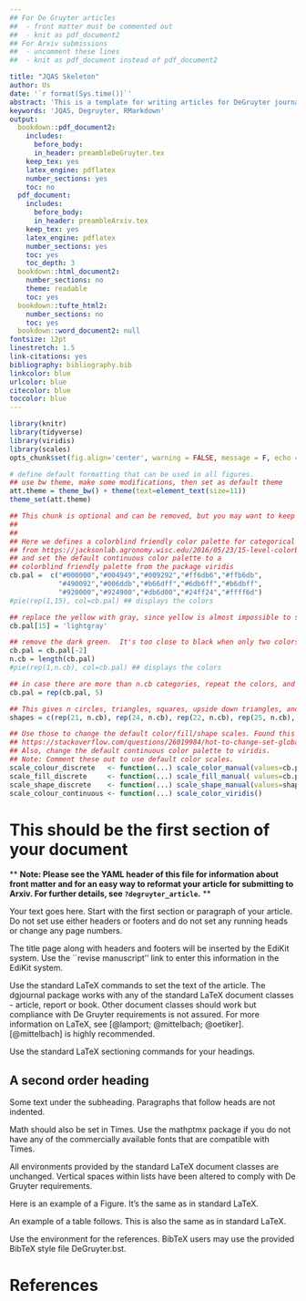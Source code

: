 ```yaml
---
## For De Gruyter articles 
##  - front matter must be commented out
##  - knit as pdf_document2
## For Arxiv submissions
##  - uncomment these lines 
##  - knit as pdf_document instead of pdf_document2

title: "JQAS Skeleton"
author: Us
date: '`r format(Sys.time())`'
abstract: 'This is a template for writing articles for DeGruyter journals.'
keywords: 'JQAS, Degruyter, RMarkdown' 
output:
  bookdown::pdf_document2:
    includes:
      before_body: 
      in_header: preambleDeGruyter.tex
    keep_tex: yes
    latex_engine: pdflatex
    number_sections: yes
    toc: no
  pdf_document:
    includes: 
      before_body: 
      in_header: preambleArxiv.tex
    keep_tex: yes
    latex_engine: pdflatex
    number_sections: yes
    toc: yes
    toc_depth: 3
  bookdown::html_document2:
    number_sections: no
    theme: readable
    toc: yes
  bookdown::tufte_html2:
    number_sections: no
    toc: yes
  bookdown::word_document2: null
fontsize: 12pt
linestretch: 1.5
link-citations: yes
bibliography: bibliography.bib
linkcolor: blue
urlcolor: blue
citecolor: blue
toccolor: blue
---
```


```r
library(knitr)
library(tidyverse)
library(viridis)
library(scales)
opts_chunk$set(fig.align='center', warning = FALSE, message = F, echo = FALSE, include=T)

# define default formatting that can be used in all figures.
## use bw theme, make some modifications, then set as default theme
att.theme = theme_bw() + theme(text=element_text(size=11))  
theme_set(att.theme)

```

```r
## This chunk is optional and can be removed, but you may want to keep it since it helps make your figures more colorblind-friendly.
##
##
## Here we defines a colorblind friendly color palette for categorical variables
## from https://jacksonlab.agronomy.wisc.edu/2016/05/23/15-level-colorblind-friendly-palette/
## and set the default continuous color palette to a 
## colorblind friendly palette from the package viridis
cb.pal =  c("#000000","#004949","#009292","#ff6db6","#ffb6db",
            "#490092","#006ddb","#b66dff","#6db6ff","#b6dbff",
            "#920000","#924900","#db6d00","#24ff24","#ffff6d")
#pie(rep(1,15), col=cb.pal) ## displays the colors

## replace the yellow with gray, since yellow is almost impossible to see on white paper.
cb.pal[15] = 'lightgray'  

## remove the dark green.  It's too close to black when only two colors are needed.
cb.pal = cb.pal[-2] 
n.cb = length(cb.pal) 
#pie(rep(1,n.cb), col=cb.pal) ## displays the colors

## in case there are more than n.cb categories, repeat the colors, and add different shapes
cb.pal = rep(cb.pal, 5)

## This gives n circles, triangles, squares, upside down triangles, and diamonds  
shapes = c(rep(21, n.cb), rep(24, n.cb), rep(22, n.cb), rep(25, n.cb), rep(23,n.cb)) 

## Use those to change the default color/fill/shape scales. Found this here:
## https://stackoverflow.com/questions/26019984/hot-to-change-set-global-scale-aesthetics-colours-for-ggplot
## Also, change the default continuous color palette to viridis.
## Note: Comment these out to use default color scales.
scale_colour_discrete   <- function(...) scale_color_manual(values=cb.pal) ## gotta use u in colour
scale_fill_discrete     <- function(...) scale_fill_manual( values=cb.pal)
scale_shape_discrete    <- function(...) scale_shape_manual(values=shapes)
scale_colour_continuous <- function(...) scale_color_viridis()
```

# This should be the first section of your document

** **Note: Please see the YAML header of this file for information about front matter and for an easy way to reformat your article for submitting to Arxiv.  For further details, see `?degruyter_article`.** **

Your text goes here. Start with the first section or paragraph of your
article. Do not set use either headers or footers and do not set any running
heads or change any page numbers.

The title page along with headers and footers will be inserted by the EdiKit
system. Use the ``revise manuscript'' link to enter this information in the
EdiKit system.

Use the standard LaTeX commands to set the text of the article. The dgjournal
package works with any of the standard LaTeX document classes - article, report
or book. Other document classes should work but compliance with De Gruyter
requirements is not assured. For more information on LaTeX, see [@lamport; @mittelbach; @oetiker]. [@mittelbach] is highly recommended. 

Use the standard LaTeX sectioning commands for your headings.

## A second order heading

Some text under the subheading. Paragraphs that follow heads are not
indented.

Math should also be set in Times. Use the mathptmx package if you do not have
any of the commercially available fonts that are compatible with Times.

\begin{equation}
    y^{(n)} = \sum_{i=0}^{n-1} a_i(x) y^{(i)} + r(x) 
\end{equation}

All environments provided by the standard LaTeX document classes are
unchanged. Vertical spaces within lists have been altered to comply with De Gruyter
requirements.

\begin{enumerate}
\item This is the first item within the list. Some more text here in order to
  display the alignment.
\item Another item in the list.
\item Yet another item in the list.
\end{enumerate}


Here is an example of a Figure. It's the same as in standard LaTeX.

\begin{figure}[!h]
%% Use the graphics package to insert figures
%% \includegraphics{figure.eps}
% Use \centering to center the table
\centering
%% A small box in place of a figure
\framebox{%
  \begin{minipage}{10pc}
    \begin{center}
      \vspace{1cm}\par
      A figure\par
      \vspace{1cm}
    \end{center}
  \end{minipage}}
\caption{Insert your caption here. If you wish to label your figure for
  cross-referencing, use a label either within the caption or after it.}
\label{fig1}
\end{figure}

An example of a table follows. This is also the same as in standard LaTeX.

\begin{table}[!h]
% Use \centering to center the table
\centering
\caption{Insert your table caption here. If you wish to label the table for
  cross-referencing, use a label either within the caption or after it.}
\begin{tabular}{llll}
\hline
Symbol        & LaTeX Command      & Symbol      & LaTeX Command \\
\hline
$\alpha$      & \verb+\alpha+      & $\zeta$     & \verb+\zeta+ \\
$\beta$       & \verb+\beta+       & $\eta$      & \verb+\eta+ \\
$\gamma$      & \verb+\gamma+      & $\theta$    & \verb+\theta+ \\
$\delta$      & \verb+\delta+      & $\vartheta$ & \verb+\vartheta+ \\
$\epsilon$    & \verb+\epsilon+    & $\iota$     & \verb+\iota+ \\
$\varepsilon$ & \verb+\varepsilon+ & $\kappa$    & \verb+\kappa+ \\
\hline
\end{tabular}
\end{table}

Use the \verb+thebibliography+ environment for the references.  BibTeX users may
use the provided BibTeX style file DeGruyter.bst.

# References
\bibliographystyle{DeGruyter}
\bibliography{bibliography}
